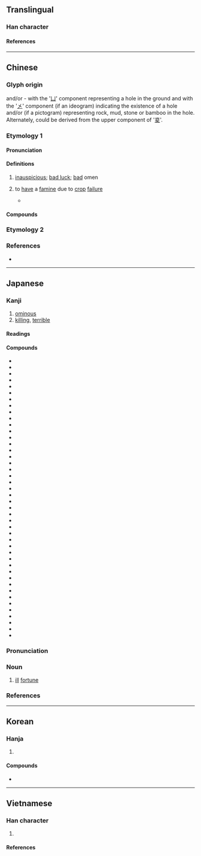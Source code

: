 {{also|兇|区|𠄡}}
{{character info}}
==Translingual==

===Han character===
{{Han char|rn=17|rad=凵|as=02|sn=4|four=22770|canj=UK|ids=⿶凵㐅}}

====References====
{{Han ref|kx=0135.020|dkj=01803|dj=0300.280|hdz=10306.190|uh=51F6}}

----

==Chinese==

===Glyph origin===
{{Han etym}}
{{liushu|p}} and/or {{liushu|i}}- with the '[[凵]]' component representing a hole in the ground and with the '[[㐅]]' component (if an ideogram) indicating the existence of a hole and/or (if a pictogram) representing rock, mud, stone or bamboo in the hole. Alternately, could be derived from the upper component of '[[㚇]]'.

===Etymology 1===
{{zh-forms|alt=㐫,㓙,*兇}}

====Pronunciation====
{{zh-pron
|m=xiōng
|c=hung1
|h=pfs=hiûng
|mn=hiong
|w=
|mc=y
|oc=y
|ma=Zh-xiōng.oga
|cat=
}}

====Definitions====
{{zh-hanzi}}

# [[inauspicious]]; [[bad luck]]; [[bad]] omen
#: {{zh-ant|吉}}
# to [[have]] a [[famine]] due to [[crop]] [[failure]]
#: {{zh-x|凶年|year of '''bad harvest''' and '''famine'''}}
#* {{zh-x|河 內 凶，則 移 其 民 於 河 東，移 其 粟 於 河 內；河 東 凶 亦 然。|If the year '''be bad''' on the inside of the river, I remove as many of the people as I can to the east of the river, and convey grain to the country in the inside. When the year is '''bad''' on the east of the river, I act on the same plan.|ref=Mengzi}}

====Compounds====
{{zh-der|凶宅|凶器|凶暴|凶兆|趨吉避凶|元凶|凶事|凶器|逞凶|凶橫|凶悍|凶焰}}

===Etymology 2===
{{zh-see|兇||[[terrible]]; [[ferocious]]}}

===References===
* {{thcwd|592}}

{{zh-cat|Intermediate}}

----

==Japanese==

===Kanji===
{{ja-kanji|grade=c|rs=凵02}}

# [[ominous]]
# [[killing]], [[terrible]]

====Readings====
{{ja-readings
|goon=く, くう
|kanon=きょう
|kun=わる-い
}}

====Compounds====
{{der-top|Compounds}}
* {{ja-r|凶%悪|きょう%あく}}
* {{ja-r|凶%漢|きょう%かん}}
* {{ja-r|凶%旱|きょう%かん}}
* {{ja-r|凶%器|きょう%き}}
* {{ja-r|凶%虐|きょう%ぎゃく}}
* {{ja-r|凶%逆|きょう%ぎゃく}}
* {{ja-r|凶%渠|きょう%きょ}}
* {{ja-r|凶%凶|きょう%きょう}}
* {{ja-r|凶%饉|きょう%きん}}
* {{ja-r|凶%桀|きょう%けつ}}
* {{ja-r|凶%行|きょう%こう}}
* {{ja-r|凶%荒|きょう%こう}}
* {{ja-r|凶%狡|きょう%こう}}
* {{ja-r|凶%歳|きょう%さい}}
* {{ja-r|凶%作|きょう%さく}}
* {{ja-r|凶%札|きょう%さつ}}
* {{ja-r|凶%残|きょう%ざん}}
* {{ja-r|凶%事|きょう%じ}}
* {{ja-r|凶%日|きょう%じつ}}
* {{ja-r|凶%手|きょう%しゅ}}
* {{ja-r|凶%状|きょう%じょう}}
* {{ja-r|凶%刃|きょう%じん}}
* {{ja-r|凶%瑞|きょう%ずい}}
* {{ja-r|凶%賊|きょう%ぞく}}
* {{ja-r|凶%弾|きょう%だん}}
* {{ja-r|凶%兆|きょう%ちょう}}
* {{ja-r|凶%徒|きょう%と}}
* {{ja-r|凶%党|きょう%とう}}
* {{ja-r|凶%年|きょう%ねん}}
* {{ja-r|凶%敗|きょう%はい}}
* {{ja-r|凶%服|きょう%ふく}}
* {{ja-r|凶%聞|きょう%ぶん}}
* {{ja-r|凶%変|きょう%へん}}
* {{ja-r|凶%報|きょう%ほう}}
* {{ja-r|凶%暴|きょう%ぼう}}
* {{ja-r|凶%夢|きょう%む}}
* {{ja-r|凶%猛|きょう%もう}}
* {{ja-r|凶%門|きょう%もん}}
* {{ja-r|凶%冷|きょう%れい}}
* {{ja-r|凶%礼|きょう%れい}}
* {{ja-r|凶%戻|きょう%れい}}
* {{ja-r|吉%凶|きっ%きょう}}
* {{ja-r|元%凶|げん%きょう}}
* {{ja-r|豊%凶|ほう%きょう}}
{{der-bottom}}

===Pronunciation===
{{ja-pron|きょう|y=kanon|acc=1|acc_ref=SMK7,DJR}}

===Noun===
{{ja-kanjitab|きょう|yomi=kanon|alt=兇}}
{{ja-noun|きょう}}

# [[ill]] [[fortune]]

===References===
<references/>

----

==Korean==

===Hanja===
{{ko-hanja|흉하다|흉할|흉}}

# {{hanja form of|흉|[[ominous]]; [[terrible]]}}

====Compounds====
* {{ko-l|흉악|[[evil]]|凶惡}}

----

==Vietnamese==

===Han character===
{{vi-readings
|reading=hung-genibrel; bonet; Thiều Chửu (1942); Nguyễn (1974); Trần (1999); tdcntd
|rs=凵02}}

# {{chu han form of|hung| [[inauspicious]], [[unlucky]], [[ominous]]}}

====References====
<references/>